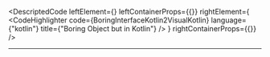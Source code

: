 
<DescriptedCode
  leftElement={<BoringInterfaceKotlin2Desc />}
  leftContainerProps={{}}
  rightElement={
    <CodeHighlighter
      code={BoringInterfaceKotlin2VisualKotlin}
      language={"kotlin"}
      title={"Boring Object but in Kotlin"}
    />
  }
  rightContainerProps={{}}
/>

---
